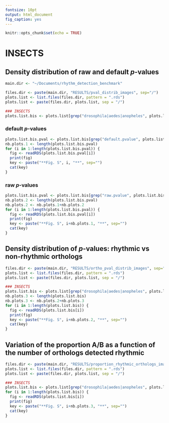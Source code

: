 ```yaml
---
fontsize: 10pt
output: html_document
fig_caption: yes
---
```


```r
knitr::opts_chunk$set(echo = TRUE)
```


# INSECTS

## Density distribution of raw and default *p*-values

```r
main.dir <- "~/Documents/rhythm_detection_benchmark"

files.dir <- paste(main.dir, "RESULTS/pval_distrib_images", sep="/")
plots.list <- list.files(files.dir, pattern = ".rds")
plots.list <- paste(files.dir, plots.list, sep = "/")

### INSECTS
plots.list.bis <- plots.list[grep("drosophila|aedes|anopheles", plots.list)]
```



### default *p*-values
```r
plots.list.bis.pval <- plots.list.bis[grep("default.pvalue", plots.list.bis)]
nb.plots.1 <- length(plots.list.bis.pval)
for (i in 1:length(plots.list.bis.pval)) {
  fig <- readRDS(plots.list.bis.pval[i])
  print(fig)
  key <- paste("**Fig. S", i, "**", sep="")
  cat(key)
}
```

### raw *p*-values
```r
plots.list.bis.pval <- plots.list.bis[grep("raw.pvalue", plots.list.bis)]
nb.plots.2 <- length(plots.list.bis.pval)
nb.plots.2 <- nb.plots.1+nb.plots.2
for (i in 1:length(plots.list.bis.pval)) {
  fig <- readRDS(plots.list.bis.pval[i])
  print(fig)
  key <- paste("**Fig. S", i+nb.plots.1, "**", sep="")
  cat(key)
}
```



## Density distribution of *p*-values: rhythmic vs non-rhythmic orthologs

```r
files.dir <- paste(main.dir, "RESULTS/ortho_pval_distrib_images", sep="/")
plots.list <- list.files(files.dir, pattern = ".rds")
plots.list <- paste(files.dir, plots.list, sep = "/")

### INSECTS
plots.list.bis <- plots.list[grep("drosophila|aedes|anopheles", plots.list)]
nb.plots.3 <- length(plots.list.bis)
nb.plots.3 <- nb.plots.2+nb.plots.3
for (i in 1:length(plots.list.bis)) {
  fig <- readRDS(plots.list.bis[i])
  print(fig)
  key <- paste("**Fig. S", i+nb.plots.2, "**", sep="")
  cat(key)
}
```




## Variation of the proportion A/B as a function of the number of orthologs detected rhythmic

```r
files.dir <- paste(main.dir, "RESULTS/proportion_rhythmic_orthologs_images", sep="/")
plots.list <- list.files(files.dir, pattern = ".rds")
plots.list <- paste(files.dir, plots.list, sep = "/")

### INSECTS
plots.list.bis <- plots.list[grep("drosophila|aedes|anopheles", plots.list)]
for (i in 1:length(plots.list.bis)) {
  fig <- readRDS(plots.list.bis[i])
  print(fig)
  key <- paste("**Fig. S", i+nb.plots.3, "**", sep="")
  cat(key)
}
```


